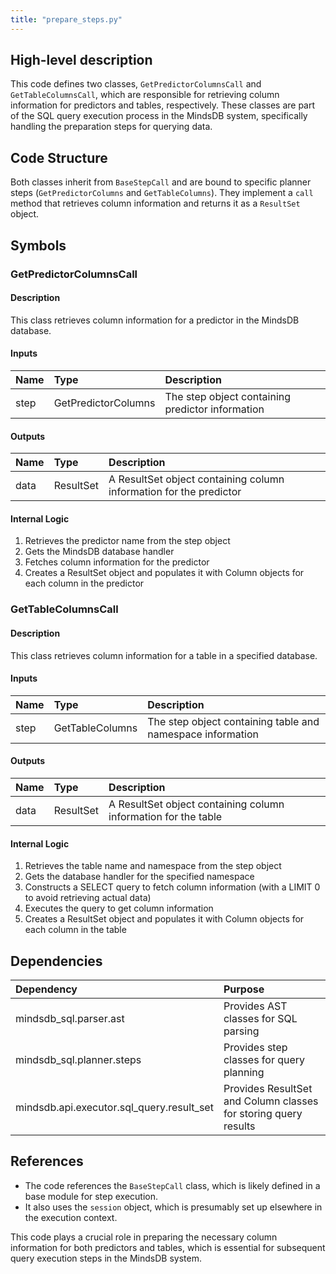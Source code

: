 ```yaml
---
title: "prepare_steps.py"
---
```


## High-level description
This code defines two classes, `GetPredictorColumnsCall` and `GetTableColumnsCall`, which are responsible for retrieving column information for predictors and tables, respectively. These classes are part of the SQL query execution process in the MindsDB system, specifically handling the preparation steps for querying data.

## Code Structure
Both classes inherit from `BaseStepCall` and are bound to specific planner steps (`GetPredictorColumns` and `GetTableColumns`). They implement a `call` method that retrieves column information and returns it as a `ResultSet` object.

## Symbols

### GetPredictorColumnsCall
#### Description
This class retrieves column information for a predictor in the MindsDB database.

#### Inputs
| Name | Type | Description |
|:-----|:-----|:------------|
| step | GetPredictorColumns | The step object containing predictor information |

#### Outputs
| Name | Type | Description |
|:-----|:-----|:------------|
| data | ResultSet | A ResultSet object containing column information for the predictor |

#### Internal Logic
1. Retrieves the predictor name from the step object
2. Gets the MindsDB database handler
3. Fetches column information for the predictor
4. Creates a ResultSet object and populates it with Column objects for each column in the predictor

### GetTableColumnsCall
#### Description
This class retrieves column information for a table in a specified database.

#### Inputs
| Name | Type | Description |
|:-----|:-----|:------------|
| step | GetTableColumns | The step object containing table and namespace information |

#### Outputs
| Name | Type | Description |
|:-----|:-----|:------------|
| data | ResultSet | A ResultSet object containing column information for the table |

#### Internal Logic
1. Retrieves the table name and namespace from the step object
2. Gets the database handler for the specified namespace
3. Constructs a SELECT query to fetch column information (with a LIMIT 0 to avoid retrieving actual data)
4. Executes the query to get column information
5. Creates a ResultSet object and populates it with Column objects for each column in the table

## Dependencies
| Dependency | Purpose |
|:-----------|:--------|
| mindsdb_sql.parser.ast | Provides AST classes for SQL parsing |
| mindsdb_sql.planner.steps | Provides step classes for query planning |
| mindsdb.api.executor.sql_query.result_set | Provides ResultSet and Column classes for storing query results |

## References
- The code references the `BaseStepCall` class, which is likely defined in a base module for step execution.
- It also uses the `session` object, which is presumably set up elsewhere in the execution context.

This code plays a crucial role in preparing the necessary column information for both predictors and tables, which is essential for subsequent query execution steps in the MindsDB system.